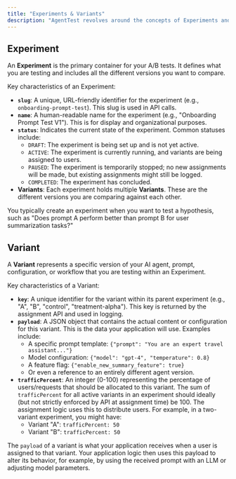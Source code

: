 ```yaml
---
title: "Experiments & Variants"
description: "AgentTest revolves around the concepts of Experiments and their Variants. Understanding these is key to effectively using the platform."
---
```



## Experiment

An **Experiment** is the primary container for your A/B tests. It defines what you are testing and includes all the different versions you want to compare.

Key characteristics of an Experiment:

- **`slug`**: A unique, URL-friendly identifier for the experiment (e.g., `onboarding-prompt-test`). This slug is used in API calls.
- **`name`**: A human-readable name for the experiment (e.g., "Onboarding Prompt Test V1"). This is for display and organizational purposes.
- **`status`**: Indicates the current state of the experiment. Common statuses include:
  - `DRAFT`: The experiment is being set up and is not yet active.
  - `ACTIVE`: The experiment is currently running, and variants are being assigned to users.
  - `PAUSED`: The experiment is temporarily stopped; no new assignments will be made, but existing assignments might still be logged.
  - `COMPLETED`: The experiment has concluded.
- **Variants**: Each experiment holds multiple **Variants**. These are the different versions you are comparing against each other.

You typically create an experiment when you want to test a hypothesis, such as "Does prompt A perform better than prompt B for user summarization tasks?"

## Variant

A **Variant** represents a specific version of your AI agent, prompt, configuration, or workflow that you are testing within an Experiment.

Key characteristics of a Variant:

- **`key`**: A unique identifier for the variant within its parent experiment (e.g., "A", "B", "control", "treatment-alpha"). This key is returned by the assignment API and used in logging.
- **`payload`**: A JSON object that contains the actual content or configuration for this variant. This is the data your application will use. Examples include:
  - A specific prompt template: `{"prompt": "You are an expert travel assistant..."}`
  - Model configuration: `{"model": "gpt-4", "temperature": 0.8}`
  - A feature flag: `{"enable_new_summary_feature": true}`
  - Or even a reference to an entirely different agent version.
- **`trafficPercent`**: An integer (0-100) representing the percentage of users/requests that should be allocated to this variant. The sum of `trafficPercent` for all active variants in an experiment should ideally (but not strictly enforced by API at assignment time) be 100. The assignment logic uses this to distribute users. For example, in a two-variant experiment, you might have:
  - Variant "A": `trafficPercent: 50`
  - Variant "B": `trafficPercent: 50`

The `payload` of a variant is what your application receives when a user is assigned to that variant. Your application logic then uses this payload to alter its behavior, for example, by using the received prompt with an LLM or adjusting model parameters.
